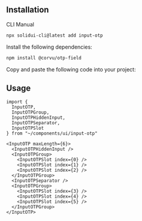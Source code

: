 <MDXHeader
  title="Input OTP"
  description="Accessible one-time password component with copy paste functionality."
  docs="https://corvu.dev/docs/primitives/otp-field/"
/>

<ComponentPreview name="input-otp-demo" />

## Installation

<Tabs defaultValue="cli">

<TabsList>
  <TabsTrigger value="cli">CLI</TabsTrigger>
  <TabsTrigger value="manual">Manual</TabsTrigger>
</TabsList>

<TabsContent value="cli">

```bash
npx solidui-cli@latest add input-otp
```

</TabsContent>

<TabsContent value="manual">
<Steps>

<Step>Install the following dependencies: </Step>

```bash
npm install @corvu/otp-field
```

<Step>Copy and paste the following code into your project: </Step>

<ComponentSource name="input-otp" />

</Steps>
</TabsContent>

</Tabs>

## Usage

```tsx
import {
  InputOTP,
  InputOTPGroup,
  InputOTPHiddenInput,
  InputOTPSeparator,
  InputOTPSlot
} from "~/components/ui/input-otp"
```

```tsx
<InputOTP maxLength={6}>
  <InputOTPHiddenInput />
  <InputOTPGroup>
    <InputOTPSlot index={0} />
    <InputOTPSlot index={1} />
    <InputOTPSlot index={2} />
  </InputOTPGroup>
  <InputOTPSeparator />
  <InputOTPGroup>
    <InputOTPSlot index={3} />
    <InputOTPSlot index={4} />
    <InputOTPSlot index={5} />
  </InputOTPGroup>
</InputOTP>
```
